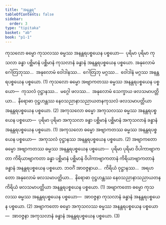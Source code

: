 ```yaml
---
title: "အနန္တရ"
tableOfContents: false
sidebar:
  order: 3
type: "tipitaka"
basket: "ab"
book: "p1-1"
---
```



<DynamicBreadcrumb />

<Division number="281" book="p1-1" e="ch" v="36" p="84">

<Paragraph number="854" book="p1-1">
ကုသလော ဓမ္မော ကုသလဿ ဓမ္မဿ အနန္တရပစ္စယေန ပစ္စယော—  ပုရိမာ ပုရိမာ ကုသလာ ခန္ဓာ ပစ္ဆိမာနံ ပစ္ဆိမာနံ ကုသလာနံ ခန္ဓာနံ အနန္တရပစ္စယေန ပစ္စယော. အနုလောမံ ဂေါတြဘုဿ…  အနုလောမံ ဝေါဒါနဿ…  ဂေါတြဘု မဂ္ဂဿ…  ဝေါဒါနံ မဂ္ဂဿ အနန္တရပစ္စယေန ပစ္စယော. (1)
</Paragraph>

<Paragraph number="855" book="p1-1">
ကုသလော ဓမ္မော အဗျာကတဿ ဓမ္မဿ အနန္တရပစ္စယေန ပစ္စယော—  ကုသလံ ဝုဋ္ဌာနဿ…  မဂ္ဂေါ ဖလဿ…  အနုလောမံ သေက္ခာယ ဖလသမာပတ္တိယာ…  နိရောဓာ ဝုဋ္ဌဟန္တဿ နေဝသညာနာသညာယတနကုသလံ ဖလသမာပတ္တိယာ အနန္တရပစ္စယေန ပစ္စယော. (2)
</Paragraph>

<Paragraph number="856" book="p1-1">
အကုသလော ဓမ္မော အကုသလဿ ဓမ္မဿ အနန္တရပစ္စယေန ပစ္စယော—  ပုရိမာ ပုရိမာ အကုသလာ ခန္ဓာ ပစ္ဆိမာနံ ပစ္ဆိမာနံ အကုသလာနံ ခန္ဓာနံ အနန္တရပစ္စယေန ပစ္စယော. (1)
</Paragraph>

<Paragraph number="857" book="p1-1">
အကုသလော ဓမ္မော အဗျာကတဿ ဓမ္မဿ အနန္တရပစ္စယေန ပစ္စယော—  အကုသလံ ဝုဋ္ဌာနဿ အနန္တရပစ္စယေန ပစ္စယော. (2)
</Paragraph>

<Paragraph number="858" book="p1-1">
အဗျာကတော ဓမ္မော အဗျာကတဿ ဓမ္မဿ အနန္တရပစ္စယေန ပစ္စယော—  ပုရိမာ ပုရိမာ ဝိပါကာဗျာကတာ ကိရိယာဗျာကတာ ခန္ဓာ ပစ္ဆိမာနံ ပစ္ဆိမာနံ ဝိပါကာဗျာကတာနံ ကိရိယာဗျာကတာနံ ခန္ဓာနံ အနန္တရပစ္စယေန ပစ္စယော. ဘဝင်္ဂံ အာဝဇ္ဇနာယ…  ကိရိယံ ဝုဋ္ဌာနဿ…  အရဟတော အနုလောမံ ဖလသမာပတ္တိယာ…  နိရောဓာ ဝုဋ္ဌဟန္တဿ နေဝသညာနာသညာယတနကိရိယံ ဖလသမာပတ္တိယာ အနန္တရပစ္စယေန ပစ္စယော. (1)
</Paragraph>

<Paragraph number="859" book="p1-1">
အဗျာကတော ဓမ္မော ကုသလဿ ဓမ္မဿ အနန္တရပစ္စယေန ပစ္စယော—  အာဝဇ္ဇနာ ကုသလာနံ ခန္ဓာနံ အနန္တရပစ္စယေန ပစ္စယော. (2)
</Paragraph>

<Paragraph number="860" book="p1-1">
အဗျာကတော ဓမ္မော အကုသလဿ ဓမ္မဿ အနန္တရပစ္စယေန ပစ္စယော—  အာဝဇ္ဇနာ အကုသလာနံ ခန္ဓာနံ အနန္တရပစ္စယေန ပစ္စယော. (3)
</Paragraph>
</Division>